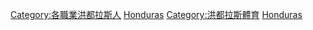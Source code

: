 [[Category:各職業洪都拉斯人|Category:各職業洪都拉斯人]]
[[Category:各國運動員|Honduras]]
[[Category:洪都拉斯體育|Category:洪都拉斯體育]]
[[Category:北美洲运动员|Honduras]]